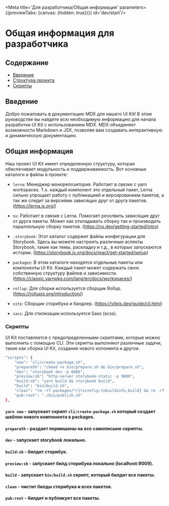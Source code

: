 
<Meta title='Для разработчика/Общая информация' parameters={{previewTabs: {canvas: {hidden: true}}}} id='dev/start'/>

# Общая информация для разработчика

## Содержание
- [Введение](#введение)
- [Структура проекта](#структура-проекта)
- [Скрипты](#скрипты)

## Введение
Добро пожаловать в документацию MDX для нашего UI Kit! В этом руководстве вы найдете всю необходимую информацию для начала разработки UI Kit с использованием MDX. MDX объединяет возможности Markdown и JSX, позволяя вам создавать интерактивную и динамическую документацию.

## Общая информация
Наш проект UI Kit имеет определенную структуру, которая обеспечивает модульность и поддерживаемость. Вот основные каталоги и файлы в проекте:


- `lerna`: Менеджер монорепозитория. Работает в связке с yarn workspaces. Т.к. каждый компонент это отдельный пакет, Lerna сильно упрощает работу с публикацией и версированием пакетов, а так же следит за версиями зависящих друг от друга пакетов. (https://lerna.js.org/)

- `nx`: Работает в связке с Lerna. Помогает резолвить зависящие друг от дурга пакеты. Может как откладывать сборку так и производить параллельную сборку пакетов. (https://nx.dev/getting-started/intro)

- `.storybook`: Этот каталог содержит файлы конфигурации для Storybook. Здесь вы можете настроить различные аспекты Storybook, такие как темы, раскладку и т.д., в которых запускаются истории. (https://storybook.js.org/docs/react/get-started/setup)

- `packages`: В этом каталоге находятся отдельные пакеты или компоненты UI Kit. Каждый пакет может содержать свою собственную структуру файлов и зависимости. (https://classic.yarnpkg.com/lang/en/docs/workspaces/)

- `rollup`: Для сборки используется сборщик Rollup. (https://rollupjs.org/introduction/)

- `vite`: Сборщик сторибука и бандлер. (https://vitejs.dev/guide/cli.html)

- `sass`: Для стилизации используется Sass (scss).


### Скрипты
UI Kit поставляется с предопределенными скриптами, которые можно выполнить с помощью CLI. Эти скрипты выполняют различные задачи, такие как сборка UI Kit, создание нового копонента и  другое.
```bash
"scripts": {
    "new": "cli/create-package.sh",
    "prepareSh": "chmod +x bin/prepare.sh && bin/prepare.sh",
    "dev": "storybook dev -p 6006",
    "preview:sb": "http-server storybook-static -p 9009",
    "build:sb": "yarn build && storybook build",
    "build": "bin/build.sh",
    "clean": "rm -rf packages/*/{tsconfig.tsbuildinfo,build} && rm -rf {build,storybook-static}",
    "pub:root": "./bin/publish.sh"
},
```

#### ```yarn new``` - запускает скрипт `cli/create-package.sh` который создает шаблон нового компонента в packages.
#### ```prepareSh``` - раздает пермишены на все самописыне скрипты.
#### ```dev``` - запускает storybook локально.
#### ```build:sb``` - билдит сторибук.
#### ```preview:sb``` - запускает билд сторибука локально (localhost:9009).
#### ```build``` - запускает `bin/build.sh` скрипт, который билдит все пакеты.
#### ```clean``` - чистит билды сторибука и всех пакетов.
#### ```pub:root``` - билдит и публикует все пакеты.

